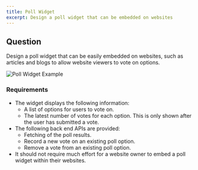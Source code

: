 ```yaml
---
title: Poll Widget
excerpt: Design a poll widget that can be embedded on websites
---
```


## Question

Design a poll widget that can be easily embedded on websites, such as articles and blogs to allow website viewers to vote on options.

![Poll Widget Example](/img/questions/poll-widget/poll-widget-example.png)

### Requirements

- The widget displays the following information:
  - A list of options for users to vote on.
  - The latest number of votes for each option. This is only shown after the user has submitted a vote.
- The following back end APIs are provided:
  - Fetching of the poll results.
  - Record a new vote on an existing poll option.
  - Remove a vote from an existing poll option.
- It should not require much effort for a website owner to embed a poll widget within their websites.
